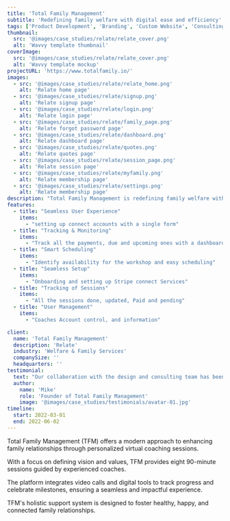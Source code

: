```yaml
---
title: 'Total Family Management'
subtitle: 'Redefining family welfare with digital ease and efficiency'
tags: ['Product Development', 'Branding', 'Custom Website', 'Consulting']
thumbnail:
  src: '@images/case_studies/relate/relate_cover.png'
  alt: 'Wavvy template thumbnail'
coverImage:
  src: '@images/case_studies/relate/relate_cover.png'
  alt: 'Wavvy template mockup'
projectURL: 'https://www.totalfamily.io/'
images:
  - src: '@images/case_studies/relate/relate_home.png'
    alt: 'Relate home page'
  - src: '@images/case_studies/relate/signup.png'
    alt: 'Relate signup page'
  - src: '@images/case_studies/relate/login.png'
    alt: 'Relate login page'
  - src: '@images/case_studies/relate/family_page.png'
    alt: 'Relate forgot password page'
  - src: '@images/case_studies/relate/dashboard.png'
    alt: 'Relate dashboard page'
  - src: '@images/case_studies/relate/quotes.png'
    alt: 'Relate quotes page'
  - src: '@images/case_studies/relate/session_page.png'
    alt: 'Relate session page'
  - src: '@images/case_studies/relate/myfamily.png'
    alt: 'Relate membership page' 
  - src: '@images/case_studies/relate/settings.png'
    alt: 'Relate membership page' 
description: "Total Family Management is redefining family welfare with a digital platform designed to nurture the vital aspects of your life."
features:
  - title: "Seamless User Experience"
    items:
      - "setting up connect accounts with a single form"
  - title: "Tracking & Monitoring"
    items:
      - "Track all the payments, due and upcoming ones with a dashboard"
  - title: "Smart Scheduling"
    items:
      - "Identify availability for the workshop and easy scheduling"
  - title: "Seamless Setup"
    items:
      - "Onboarding and setting up Stripe connect Services"
  - title: "Tracking of Sessions"
    items:
      - "All the sessions done, updated, Paid and pending"
  - title: "User Management"
    items:
      - "Coaches Account control, and information"

client:
  name: 'Total Family Management'
  description: 'Relate'
  industry: 'Welfare & Family Services'
  companySize: ''
  headquarters: ''
testimonial:
  text: "Our collaboration with the design and consulting team has been truly transformative for Wavvy. Their expertise in website design, branding, and strategic insights helped elevate our brand and drive growth in ways we couldn't have imagined. Their work has been instrumental in positioning Wavvy as a leader in AI-powered podcast production."
  author:
    name: 'Mike'
    role: 'Founder of Total Family Management'
    image: '@images/case_studies/testimonials/avatar-01.jpg'
timeline:
  start: 2022-03-01
  end: 2022-06-02
---
```


Total Family Management (TFM) offers a modern approach to enhancing family relationships through personalized virtual coaching sessions. 

With a focus on defining vision and values, TFM provides eight 90-minute sessions guided by experienced coaches. 

The platform integrates video calls and digital tools to track progress and celebrate milestones, ensuring a seamless and impactful experience. 

TFM's holistic support system is designed to foster healthy, happy, and connected family relationships.